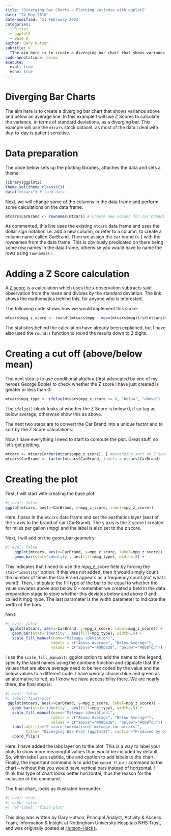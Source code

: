 ```yaml
---
title: "Diverging Bar Charts – Plotting Variance with ggplot2"
date: "24 May 2018"
date-modified: '21 February 2024'
categories:
  - R tips
  - ggplot2
  - Base R
author: Gary Hutson
subtitle: >
  "The aim here is to create a diverging bar chart that shows variance above and below an average line."
code-annotations: below
execute: 
  eval: true
  echo: true
---
```


# Diverging Bar Charts

The aim here is to create a diverging bar chart that shows variance above and below an average line. In this example I will use Z Scores to calculate the variance, in terms of standard deviations, as a diverging bar. This example will use the `mtcars` stock dataset, as most of the data I deal with day-to-day is patient sensitive.

# Data preparation

The code below sets up the plotting libraries, attaches the data and sets a theme:

```r
library(ggplot2)
theme_set(theme_classic())
data("mtcars") # load data

```

Next, we will change some of the columns in the data frame and perform some calculations on the data frame:

```r
mtcars$CarBrand <- rownames(mtcars) # Create new column for car brands and names

```

As commented, this line uses the existing `mtcars` data frame and uses the dollar sign notation i.e. add a new column, or refer to a column, to create a column name called CarBrand. Then we assign the car brand (<-) with the rownames from the data frame. This is obviously predicated on there being some row names in the data frame, otherwise you would have to name the rows using `rownames()`.

# Adding a Z Score calculation

A [Z score](https://stattrek.com/statistics/dictionary?definition=z-score) is a calculation which uses the x observation subtracts said observation from the mean and divides by the standard deviation. The link shows the mathematics behind this, for anyone who is interested.

The following code shows how we would implement this score:

```r
mtcars$mpg_z_score <- round((mtcars$mpg - mean(mtcars$mpg))/sd(mtcars$mpg), digits=2)

```

The statistics behind the calculation have already been explained, but I have also used the `round()` function to round the results down to 2 digits.

# Creating a cut off (above/below mean)

The next step is to use conditional algebra (first advocated by one of my heroes George Boole) to check whether the Z score I have just created is greater or less than 0:

```r
mtcars$mpg_type <- ifelse(mtcars$mpg_z_score <= 0, "below", "above")

```

The `ifelse()` block looks at whether the Z Score is below 0, if so tag as below average, otherwise show this as above.

The next two steps are to convert the Car Brand into a unique factor and to sort by the Z Score calculations:

Now, I have everything I need to start to compute the plot. Great stuff, so let’s get plotting.
```r
mtcars <- mtcars[order(mtcars$mpg_z_score), ] #Ascending sort on Z Score
mtcars$CarBrand <- factor(mtcars$CarBrand, levels = mtcars$CarBrand)

```

# Creating the plot

First, I will start with creating the base plot:

```r
#| eval: false
ggplot(mtcars, aes(x=CarBrand, y=mpg_z_score, label=mpg_z_score))

```

Here, I pass in the `mtcars` data frame and set the aesthetics layer (aes) of the x axis to the brand of car (CarBrand). The y axis is the Z score I created for miles per gallon (mpg) and the label is also set to the z score.

Next, I will add on the geom_bar geometry:

```r
#| eval: false
	ggplot(mtcars, aes(x=CarBrand, y=mpg_z_score, label=mpg_z_score)) +
    geom_bar(stat='identity', aes(fill=mpg_type), width=.5) +

```

This indicates that I need to use the mpg_z_score field by forcing the `stat="identity"` option. If this was not added, then it would simply count the number of times the Car Brand appears as a frequency count (not what I want!). Then, I stipulate the fill type of the bar to be equal to whether the value deviates above and below 0 – remember we created a field in the data preparation stage to store whether this deviates below and above 0 and called it mpg_type. The last parameter is the width parameter to indicate the width of the bars.

Next:

```r
#| eval: false
  ggplot(mtcars, aes(x=CarBrand, y=mpg_z_score, label=mpg_z_score)) +
   geom_bar(stat='identity', aes(fill=mpg_type), width=.5) +
   scale_fill_manual(name="Mileage (deviation)",
                    labels = c("Above Average", "Below Average"),
                    values = c("above"="#00ba38", "below"="#0b8fd3")) +
```

I use the `scale_fill_manual()` ggplot option to add the name to the legend, specify the label names using the combine function and stipulate that the values that are above average need to be hex coded by the value and the below values to a different code. I have weirdly chosen blue and green as an alternative to red, as I know we have accessibility there. We are nearly there, the final step is:

```r
#| eval: false
#| label: final-plot
 ggplot(mtcars, aes(x=CarBrand, y=mpg_z_score, label=mpg_z_score)) +
   geom_bar(stat='identity', aes(fill=mpg_type), width=.5) +
   scale_fill_manual(name="Mileage (deviation)",
                    labels = c("Above Average", "Below Average"),
                    values = c("above"="#00ba38", "below"="#0b8fd3")) +
   labs(subtitle="Z score (normalised) mileage for mtcars'",
         title= "Diverging Bar Plot (ggplot2)", caption="Produced by Gary Hutson") +
   coord_flip()
```

Here, I have added the labs layer on to the plot. This is a way to label your plots to show more meaningful values than would be included by default. So, within labs I use subtitle, title and caption to add labels to the chart. Finally, the important command is to add the `coord_flip()` command to the chart – without this you would have vertical bars instead of horizontal. I think this type of chart looks better horizontal, thus the reason for the inclusion of the command.

The final chart, looks as illustrated hereunder:

```r
#| eval: true
#| echo: false
#| ref-label: "final-plot"
```

This blog was written by Gary Hutson, Principal Analyst, Activity & Access Team, Information & Insight at Nottingham University Hospitals NHS Trust, and was originally posted at [Hutson-Hacks](http://hutsons-hacks.info/diverging-bar-charts-plotting-variance-with-ggplot2).
